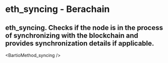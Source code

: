 # eth_syncing - Berachain

## eth_syncing. Checks if the node is in the process of synchronizing with the blockchain and provides synchronization details if applicable.


<BartioMethod_syncing />
